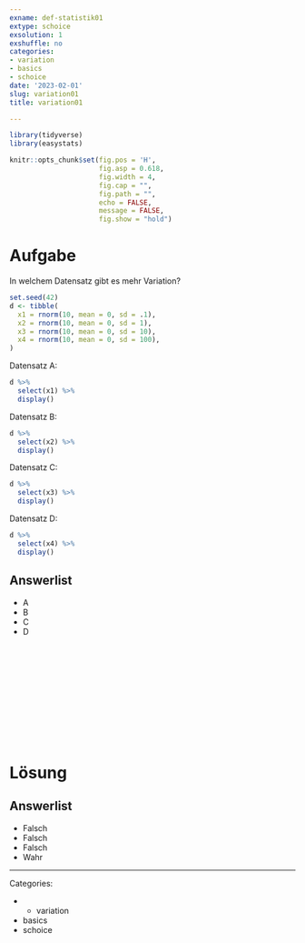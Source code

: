 ```yaml
---
exname: def-statistik01
extype: schoice
exsolution: 1
exshuffle: no
categories:
- variation
- basics
- schoice
date: '2023-02-01'
slug: variation01
title: variation01

---
```





```r
library(tidyverse)
library(easystats)
```


```r
knitr::opts_chunk$set(fig.pos = 'H',
                      fig.asp = 0.618,
                      fig.width = 4,
                      fig.cap = "", 
                      fig.path = "",
                      echo = FALSE,
                      message = FALSE,
                      fig.show = "hold")

```






# Aufgabe

In welchem Datensatz gibt es mehr Variation?


```r
set.seed(42)
d <- tibble(
  x1 = rnorm(10, mean = 0, sd = .1),
  x2 = rnorm(10, mean = 0, sd = 1),
  x3 = rnorm(10, mean = 0, sd = 10),
  x4 = rnorm(10, mean = 0, sd = 100),
)
```


Datensatz A:

```r
d %>% 
  select(x1) %>% 
  display()
```



Datensatz B:

```r
d %>% 
  select(x2) %>% 
  display()
```




Datensatz C:

```r
d %>% 
  select(x3) %>% 
  display()
```






Datensatz D:

```r
d %>% 
  select(x4) %>% 
  display()
```



Answerlist
----------
* A
* B
* C
* D





</br>
</br>
</br>
</br>
</br>
</br>
</br>
</br>
</br>
</br>

# Lösung


Answerlist
----------


* Falsch
* Falsch
* Falsch
* Wahr






---

Categories: 

- - variation
- basics
- schoice

